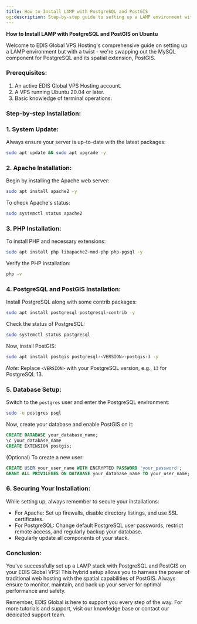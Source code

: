 ```yaml
---
title: How to Install LAMP with PostgreSQL and PostGIS
og:description: Step-by-step guide to setting up a LAMP environment with PostgreSQL & PostGIS on EDIS Global VPS. Harness the power of traditional web hosting combined with spatial capabilities. Get started today
---
```


**How to Install LAMP with PostgreSQL and PostGIS on Ubuntu**

Welcome to EDIS Global VPS Hosting's comprehensive guide on setting up a LAMP environment but with a twist - we're swapping out the MySQL component for PostgreSQL and its spatial extension, PostGIS.

### Prerequisites:

1. An active EDIS Global VPS Hosting account.
2. A VPS running Ubuntu 20.04 or later.
3. Basic knowledge of terminal operations.

### Step-by-step Installation:

### 1. System Update:

Always ensure your server is up-to-date with the latest packages:

```bash
sudo apt update && sudo apt upgrade -y
```

### 2. Apache Installation:

Begin by installing the Apache web server:

```bash
sudo apt install apache2 -y
```

To check Apache's status:

```bash
sudo systemctl status apache2
```

### 3. PHP Installation:

To install PHP and necessary extensions:

```bash
sudo apt install php libapache2-mod-php php-pgsql -y
```

Verify the PHP installation:

```bash
php -v
```

### 4. PostgreSQL and PostGIS Installation:

Install PostgreSQL along with some contrib packages:

```bash
sudo apt install postgresql postgresql-contrib -y
```

Check the status of PostgreSQL:

```bash
sudo systemctl status postgresql
```

Now, install PostGIS:

```bash
sudo apt install postgis postgresql-<VERSION>-postgis-3 -y
```

_Note:_ Replace `<VERSION>` with your PostgreSQL version, e.g., `13` for PostgreSQL 13.

### 5. Database Setup:

Switch to the `postgres` user and enter the PostgreSQL environment:

```bash
sudo -u postgres psql
```

Now, create your database and enable PostGIS on it:

```sql
CREATE DATABASE your_database_name;
\c your_database_name
CREATE EXTENSION postgis;
```

(Optional) To create a new user:

```sql
CREATE USER your_user_name WITH ENCRYPTED PASSWORD 'your_password';
GRANT ALL PRIVILEGES ON DATABASE your_database_name TO your_user_name;
```

### 6. Securing Your Installation:

While setting up, always remember to secure your installations:

- For Apache: Set up firewalls, disable directory listings, and use SSL certificates.
- For PostgreSQL: Change default PostgreSQL user passwords, restrict remote access, and regularly backup your database.
- Regularly update all components of your stack.

### Conclusion:

You've successfully set up a LAMP stack with PostgreSQL and PostGIS on your EDIS Global VPS! This hybrid setup allows you to harness the power of traditional web hosting with the spatial capabilities of PostGIS. Always ensure to monitor, maintain, and back up your server for optimal performance and safety.

Remember, EDIS Global is here to support you every step of the way. For more tutorials and support, visit our knowledge base or contact our dedicated support team.
